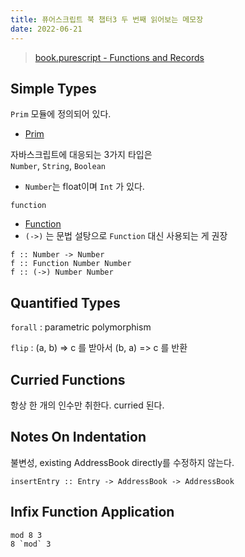 ```yaml
---
title: 퓨어스크립트 북 챕터3 두 번째 읽어보는 메모장
date: 2022-06-21
---
```


> [book.purescript - Functions and Records](https://book.purescript.org/chapter3.html)

## Simple Types

`Prim` 모듈에 정의되어 있다.
- [Prim](https://pursuit.purescript.org/builtins/docs/Prim)

자바스크립트에 대응되는 3가지 타입은  
`Number`, `String`, `Boolean`
- `Number`는 float이며 `Int` 가 있다.

`function`  
- [Function](https://pursuit.purescript.org/builtins/docs/Prim#t:Function)
- `(->)` 는 문법 설탕으로 `Function` 대신 사용되는 게 권장

```
f :: Number -> Number
f :: Function Number Number
f :: (->) Number Number
```

## Quantified Types

`forall` : parametric polymorphism

`flip` : (a, b) => c 를 받아서 (b, a) => c 를 반환

## Curried Functions

항상 한 개의 인수만 취한다. curried 된다.

## Notes On Indentation

불변성, existing AddressBook directly를 수정하지 않는다.

```
insertEntry :: Entry -> AddressBook -> AddressBook
```

## Infix Function Application

```
mod 8 3
8 `mod` 3
```
